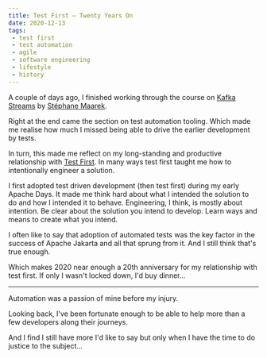 ```yaml
---
title: Test First – Twenty Years On
date: 2020-12-13
tags:
 - test first
 - test automation
 - agile
 - software engineering
 - lifestyle
 - history
---
```




A couple of days ago, I <GatsbyLink to='/just-finished-kafka-streams'>finished</GatsbyLink> working through the course
on [Kafka Streams](https://www.udemy.com/certificate/UC-c4879d58-696e-497d-b6c8-efda6725413e/) by [Stéphane Maarek](https://courses.datacumulus.com/).

Right at the end came the section on test automation tooling. Which made me realise how much I missed being able to
drive the earlier development by tests.

In turn, this made me reflect on my long-standing and productive
relationship with [Test First](http://www.extremeprogramming.org/rules/testfirst.html). In many ways test first taught
me how to intentionally engineer a solution.

I first adopted test driven development (then test first) during my
early <GatsbyLink to='/memberships/asf'>Apache Days</GatsbyLink>. It made me think hard about what I intended the
solution to do and how I intended it to behave. Engineering, I think, is mostly about intention. Be clear about the
solution you intend to develop. Learn ways and means to create what you intend.

I often like to say that adoption of automated tests was the key factor in the success of Apache Jakarta and all that
sprung from it. And I still think that's true enough.

Which makes 2020 near enough a 20th anniversary for my relationship with test first. If only I wasn't locked down, I'd
buy dinner...

---

Automation was a passion of mine before my injury.

Looking back, I've been fortunate enough to be able to help more than a few developers along their journeys.

And I find I still have more I'd like to say but only when I have the time to do justice to the subject...